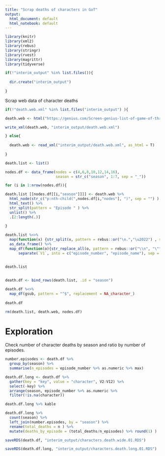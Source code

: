 ```yaml
---
title: "Scrap deaths of characters in GoT"
output:
  html_document: default
  html_notebook: default
---
```



```r

library(knitr)
library(xml2)
library(rebus)
library(stringr)
library(rvest)
library(magrittr)
library(tidyverse)

```

```r

if(!"interim_output" %in% list.files()){
  
  dir.create("interim_output")
  
}

```

Scrap web data of character deaths
```r

if(!"death.web.xml" %in% list.files("interim_output") ){

death.web <- html("https://genius.com/Screen-genius-list-of-game-of-thrones-deaths-annotated")

write_xml(death.web, "interim_output/death.web.xml")

} else{
  
  death.web <- read_xml("interim_output/death.web.xml", as_html = T)
  
}

```

```r

death.list <- list()

nodes.df <- data_frame(nodes = c(4,6,8,10,12,14,16),
                       season = str_c("season", 1:7, sep = "_"))

for (i in 1:nrow(nodes.df)){

death.list [[nodes.df[[i,"season"]]]] <- death.web %>% 
  html_node(str_c("p:nth-child(",nodes.df[i,"nodes"], ")", sep = "") ) %>%
  html_text() %>%
  str_split(pattern = "Episode " ) %>% 
  unlist() %>%
  .[2:length(.)]
  
}

```

```r

death.list %<>% 
  map(function(x) {str_split(x, pattern = rebus::or("\n.","\u2022") , simplify = T) %>%
  as_data_frame() %>%
  map_df(function(o){str_replace_all(o, pattern = rebus::or("\\n", "\""), replacement = "")}) %>%
      separate(`V1`, into = c("episode_number", "episode_name"), sep = ":", remove = T)}) 
  
  
death.list
  
```


```r

death.df <- bind_rows(death.list, .id = "season")

death.df %<>%
  map_df(gsub, pattern = "^$", replacement = NA_character_)
 
death.df

```
```r

rm(death.list, death.web, nodes.df)

```

# Exploration

Check number of character deaths by season and ratio by number of episodes.

```r

number.episodes <- death.df %>%
  group_by(season) %>%
  summarise(n_episodes = episode_number %>% as.numeric %>% max)

```

```r

death.df.long <- death.df %>%
  gather(key = "key", value = "character", V2:V12) %>%
  select(-key) %>%
  arrange(season, episode_number %>% as.numeric %>%
  filter(!is.na(character))

death.df.long %>% kable 

```

```r

death.df.long %>%
  count(season) %>%
  left_join(number.episodes, by = "season") %>%
  rename(total_deaths = n ) %>%
  mutate(deaths_by_episode = (total_deaths/n_episodes) %>% round(1) )

```

```r

saveRDS(death.df, "interim_output/characters.death.wide.01.RDS")

saveRDS(death.df.long, "interim_output/characters.death.long.01.RDS")

```



